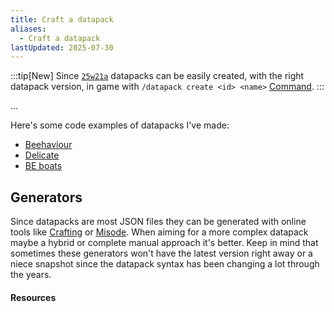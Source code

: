 ```yaml
---
title: Craft a datapack
aliases:
  - Craft a datapack
lastUpdated: 2025-07-30
---
```



:::tip[New]
Since [`25w21a`](/25w21a) datapacks can be easily created, with the right datapack version, in game with `/datapack create <id> <name>`  [Command](/command).
:::

...

Here's some code examples of datapacks I've made:
- [Beehaviour](https://github.com/cristian-5/Beehaviour)
- [Delicate](https://github.com/T1xx1/Delicate)
- [BE boats](https://github.com/T1xx1/Beboats)

## Generators
Since datapacks are most JSON files they can be generated with online tools like [Crafting](https://crafting.thedestruc7i0n.ca) or [Misode](https://misode.github.io).
When aiming for a more complex datapack maybe a hybrid or complete manual approach it's better.
Keep in mind that sometimes these generators won't have the latest version right away or a niece snapshot since the datapack syntax has been changing a lot through the years.

#### Resources

<Yb src="https://www.youtube.com/embed/ac6V5-KT6Rg" />
